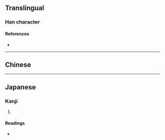 {{character info/new}}
==Translingual==

===Han character===
{{Han char|rn=9|rad=人|as=09|sn=11|four=|canj=OKNN|ids=⿰亻奓}}

====References====
* {{Han ref|kx=0111.170|dkj=00881|dj=0237.140|hdz=10188.100|uh=5067|ud=20583}}

----

==Chinese==
{{zh-see|奓|a}}

----

==Japanese==

===Kanji===
{{ja-kanji|grade=|rs=人09}}

# {{rfdef|ja|sort=人09}}

====Readings====
* {{ja-readings|on=[[た]] (ta)|kun=[[はる]] (haru)}}